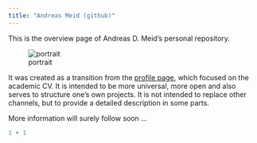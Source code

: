 ```yaml
---
title: "Andreas Meid (github)"
---
```


This is the overview page of Andreas D. Meid's personal repository. 

![portrait](img/portrait_original.PNG)

It was created as a transition from the [profile page](https://https://andreas-d-meid.netlify.app/), which focused on the academic CV. It is intended to be more universal, more open and also serves to structure one's own projects. It is not intended to replace other channels, but to provide a detailed description in some parts.

More information will surely follow soon ...

```r
1 + 1
```
